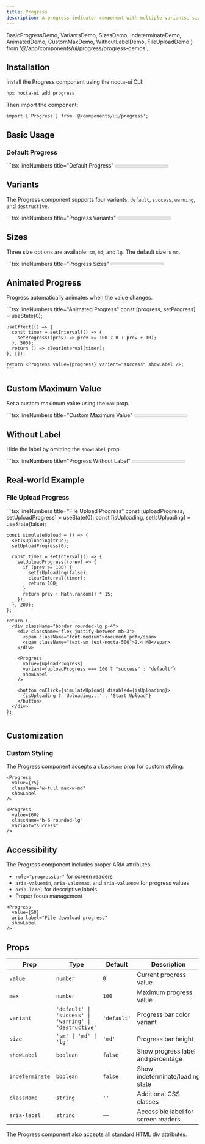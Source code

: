 ```yaml
---
title: Progress
description: A progress indicator component with multiple variants, sizes, and animation support
---
```


  BasicProgressDemo,
  VariantsDemo, 
  SizesDemo, 
  IndeterminateDemo,
  AnimatedDemo,
  CustomMaxDemo,
  WithoutLabelDemo,
  FileUploadDemo
} from '@/app/components/ui/progress/progress-demos';

## Installation

Install the Progress component using the nocta-ui CLI:

```bash lineNumbers title="Terminal"
npx nocta-ui add progress
```

Then import the component:

```tsx lineNumbers title="Import"
import { Progress } from '@/components/ui/progress';
```

## Basic Usage

### Default Progress

<DocsTabs defaultValue="preview">
  <DocsTab value="preview" lineNumbers title="Preview">
    <BasicProgressDemo />
  </DocsTab>
  <DocsTab value="code" lineNumbers title="Code">
    ```tsx lineNumbers title="Default Progress"
    <Progress value={65} showLabel aria-label="Basic progress" />
    ```
  </DocsTab>
</DocsTabs>

## Variants

The Progress component supports four variants: `default`, `success`, `warning`, and `destructive`.

<DocsTabs defaultValue="preview">
  <DocsTab value="preview" lineNumbers title="Preview">
    <VariantsDemo />
  </DocsTab>
  <DocsTab value="code" lineNumbers title="Code">
    ```tsx lineNumbers title="Progress Variants"
    <Progress value={60} variant="default" showLabel />
    <Progress value={75} variant="success" showLabel />
    <Progress value={45} variant="warning" showLabel />
    <Progress value={30} variant="destructive" showLabel />
    ```
  </DocsTab>
</DocsTabs>

## Sizes

Three size options are available: `sm`, `md`, and `lg`. The default size is `md`.

<DocsTabs defaultValue="preview">
  <DocsTab value="preview" lineNumbers title="Preview">
    <SizesDemo />
  </DocsTab>
  <DocsTab value="code" lineNumbers title="Code">
    ```tsx lineNumbers title="Progress Sizes"
    <Progress value={50} size="sm" />
    <Progress value={65} size="md" />
    <Progress value={80} size="lg" />
    ```
  </DocsTab>
</DocsTabs>

## Animated Progress

Progress automatically animates when the value changes.

<DocsTabs defaultValue="preview">
  <DocsTab value="preview" lineNumbers title="Preview">
    <AnimatedDemo />
  </DocsTab>
  <DocsTab value="code" lineNumbers title="Code">
    ```tsx lineNumbers title="Animated Progress"
    const [progress, setProgress] = useState(0);

    useEffect(() => {
      const timer = setInterval(() => {
        setProgress((prev) => prev >= 100 ? 0 : prev + 10);
      }, 500);
      return () => clearInterval(timer);
    }, []);

    return <Progress value={progress} variant="success" showLabel />;
    ```
  </DocsTab>
</DocsTabs>

## Custom Maximum Value

Set a custom maximum value using the `max` prop.

<DocsTabs defaultValue="preview">
  <DocsTab value="preview" lineNumbers title="Preview">
    <CustomMaxDemo />
  </DocsTab>
  <DocsTab value="code" lineNumbers title="Code">
    ```tsx lineNumbers title="Custom Maximum Value"
    <Progress value={15} max={20} showLabel />
    <Progress value={250} max={500} variant="warning" showLabel />
    ```
  </DocsTab>
</DocsTabs>

## Without Label

Hide the label by omitting the `showLabel` prop.

<DocsTabs defaultValue="preview">
  <DocsTab value="preview" lineNumbers title="Preview">
    <WithoutLabelDemo />
  </DocsTab>
  <DocsTab value="code" lineNumbers title="Code">
    ```tsx lineNumbers title="Progress Without Label"
    <Progress value={40} />
    <Progress value={70} variant="success" />
    <Progress value={85} variant="warning" />
    ```
  </DocsTab>
</DocsTabs>

## Real-world Example

### File Upload Progress

<DocsTabs defaultValue="preview">
  <DocsTab value="preview" lineNumbers title="Preview">
    <FileUploadDemo />
  </DocsTab>
  <DocsTab value="code" lineNumbers title="Code">
    ```tsx lineNumbers title="File Upload Progress"
    const [uploadProgress, setUploadProgress] = useState(0);
    const [isUploading, setIsUploading] = useState(false);

    const simulateUpload = () => {
      setIsUploading(true);
      setUploadProgress(0);
      
      const timer = setInterval(() => {
        setUploadProgress((prev) => {
          if (prev >= 100) {
            setIsUploading(false);
            clearInterval(timer);
            return 100;
          }
          return prev + Math.random() * 15;
        });
      }, 200);
    };

    return (
      <div className="border rounded-lg p-4">
        <div className="flex justify-between mb-3">
          <span className="font-medium">document.pdf</span>
          <span className="text-sm text-nocta-500">2.4 MB</span>
        </div>
        
        <Progress 
          value={uploadProgress} 
          variant={uploadProgress === 100 ? "success" : "default"}
          showLabel 
        />
        
        <button onClick={simulateUpload} disabled={isUploading}>
          {isUploading ? 'Uploading...' : 'Start Upload'}
        </button>
      </div>
    );
    ```
  </DocsTab>
</DocsTabs>

## Customization

### Custom Styling

The Progress component accepts a `className` prop for custom styling:

```tsx lineNumbers title="Custom Styling"
<Progress 
  value={75} 
  className="w-full max-w-md" 
  showLabel 
/>

<Progress 
  value={60} 
  className="h-6 rounded-lg" 
  variant="success" 
/>
```

## Accessibility

The Progress component includes proper ARIA attributes:

- `role="progressbar"` for screen readers
- `aria-valuemin`, `aria-valuemax`, and `aria-valuenow` for progress values
- `aria-label` for descriptive labels
- Proper focus management

```tsx lineNumbers title="Accessibility Example"
<Progress 
  value={50} 
  aria-label="File download progress" 
  showLabel 
/>
```

## Props

| Prop | Type | Default | Description |
|------|------|---------|-------------|
| `value` | `number` | `0` | Current progress value |
| `max` | `number` | `100` | Maximum progress value |
| `variant` | `'default' \| 'success' \| 'warning' \| 'destructive'` | `'default'` | Progress bar color variant |
| `size` | `'sm' \| 'md' \| 'lg'` | `'md'` | Progress bar height |
| `showLabel` | `boolean` | `false` | Show progress label and percentage |
| `indeterminate` | `boolean` | `false` | Show indeterminate/loading state |
| `className` | `string` | `''` | Additional CSS classes |
| `aria-label` | `string` | — | Accessible label for screen readers |

The Progress component also accepts all standard HTML div attributes. 